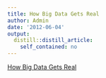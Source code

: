 ```yaml
---
title: How Big Data Gets Real
author: Admin
date: '2012-06-04'
output:
  distill::distill_article:
    self_contained: no
---
```


[How Big Data Gets Real](http://bits.blogs.nytimes.com/2012/06/04/how-big-data-gets-real/)
